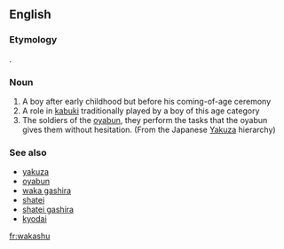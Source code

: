 ==English==

===Etymology===
{{etyl|ja}} {{term|若衆||young person|lang=ja}}.

===Noun===
{{en-noun|pl=wakashu}}

# A boy after early childhood but before his coming-of-age ceremony {{archaic}}
# A role in [[kabuki]] traditionally played by a boy of this age category
# The soldiers of the [[oyabun]], they perform the tasks that the oyabun gives them without hesitation. (From the Japanese [[Yakuza]] hierarchy)

===See also===
* [[yakuza]]
* [[oyabun]]
* [[waka gashira]]
* [[shatei]]
* [[shatei gashira]]
* [[kyodai]]

[[fr:wakashu]]